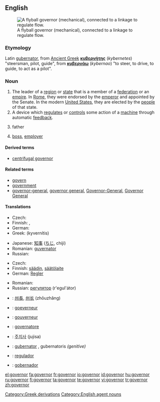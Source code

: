 {{wikipedia}}
==English==
[[Image:Centrifugal governor.png|thumb|right|A flyball governor (mechanical), connected to a linkage to regulate flow.]]

===Etymology===
[[Category:Greek derivations]]
Latin [[gubernator]], from [[Ancient Greek]] '''[[κυβερνήτης]]''' (''kybernetes'') "steersman, pilot, guide", from '''[[κυβερνάω]]''' (''kybernao'') "to steer, to drive, to guide, to act as a pilot".

===Noun===
{{en-noun}}

#The leader of a [[region]] or [[state]] that is a member of a [[federation]] or an [[empire]].  In [[Roman Empire|Rome]], they were endorsed by the [[emperor]] and appointed by the Senate.  In the modern [[United States]], they are elected by the [[people]] of that state.
#A device which [[regulate]]s or [[control]]s some action of a [[machine]] through automatic [[feedback]].
#{{informal}} father
#{{informal}} [[boss]], [[employer]]

====Derived terms====
* [[centrifugal governor]]

====Related terms====
*[[govern]]
*[[government]]
*[[governor-general]], [[governor general]], [[Governor-General]], [[Governor General]]

====Translations====
{{trans-top|leader of a region or state}}
* Czech: {{t-|cs|guvernér|m}}
* Finnish: {{t-|fi|kuvernööri}}, {{t-|fi|maaherra}}
* German: {{t+|de|Gouverneur|m}}
* Greek: {{t+|el|κυβερνήτης|m|sc=Grek}} (kyvernítis)
{{trans-mid}}
* Japanese: [[知事]] ([[ちじ]], chiji)
* Romanian: [[guvernator]] {{n}}
* Russian: {{t+|ru|губернатор|m|tr=gub'ernátor|sc=Cyrl}}
{{trans-bottom}}

{{trans-top|device which regulates or controls}}
* Czech: {{t-|cs|regulátor|m}}
* Finnish: [[säädin]], [[säätölaite]]
* German: [[Regler]] {{m}}
{{trans-mid}}
* Romanian: {{t-|ro|regulator|m}}
* Russian: [[регулятор]] (r'egul'átor) {{m}}
{{trans-bottom}}

{{checktrans-top}}
*{{ttbc|Chinese}}: [[州長]], [[州长]] (zhōuzhǎng)
*{{ttbc|Dutch}}: [[goeverneur]] {{m}}
*{{ttbc|French}}: [[gouverneur]] {{m}}
*{{ttbc|Italian}}: [[governatore]] {{m}}
*{{ttbc|Korean}}: [[주지사]] (jujisa)
*{{ttbc|Latin}}: [[gubernator]] {{m}}, gubernatoris ''(genitive)''
*{{ttbc|Portuguese}}: [[regulador]] {{m}}
*{{ttbc|Spanish}}: [[gobernador]] {{m}}
{{checktrans-bottom}}

[[Category:English agent nouns]]

[[el:governor]]
[[fa:governor]]
[[fr:governor]]
[[io:governor]]
[[id:governor]]
[[hu:governor]]
[[ru:governor]]
[[fi:governor]]
[[ta:governor]]
[[te:governor]]
[[vi:governor]]
[[tr:governor]]
[[zh:governor]]